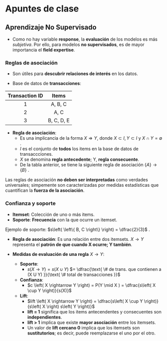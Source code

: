 # Apuntes de clase {-}

## Aprendizaje No Supervisado

- Como no hay variable **response**, la **evaluación**
de los modelos es más *subjetiva*. Por ello, para modelos
**no supervisados**, es de mayor importancia el **field expertise**.

### Reglas de asociación

- Son útiles para **descubrir relaciones de interés** en los datos.

- Base de datos de **transacciones**:

| Transaction ID | Items 
| :---: | :---:
1 | A, B, C
2 | A, C
3 | B, C, D, E

- **Regla de asociación**: 
    - Es una implicancia de la forma $X \Rightarrow Y$, donde
    $X\subset I, Y\subset I$ y $X\cap Y = \emptyset$ .
    - $I$ es el conjunto de **todos** los items en la base de datos de transaccciones.
    - $X$ se denomina **regla antecedente**; Y, **regla consecuente**.
    - De la tabla anterior, se tiene la siguiente regla
    de asociación $\left\{ A \right\} \rightarrow \left\{ B \right\}$ .

::: {#prp-}

Las reglas de asociación **no deben ser interpretadas** 
como verdades universales; simpemente son caracterizadas por 
medidas estadísticas que cuantifican la **fuerza de la asociación**.

:::


### Confianza y soporte

- **Itemset**: Colección de uno o más items.
- **Soporte**: **Frecuencia** con la que ocurre un itemset.

Ejemplo de soporte: $s\left( \left\{ B, C \right\} \right) = \dfrac{2}{3}$ .

- **Regla de asociación**: Es una relación entre dos itemsets. 
$X\rightarrow Y$ representa el **patrón de que cuando X ocurre; Y también**.


- **Medidas de evaluación de una regla** $X \rightarrow Y$:
    - **Soporte**: 
        - $s\left( X \rightarrow Y \right) = s \left( X \cup Y \right)$ 
        $= \dfrac{\text{ \# de trans. que contienen a (X U Y) }}{\text{ \# total de transacciones }}$ 

    - **Confianza**: 
        - $c \left( X \rightarrow Y \right) = P(Y \mid X ) = \dfrac{s\left( X \cup Y \right)}{s(X)}$ 
    
    - **Lift**:
        - $lift \left( X \rightarrow Y \right) = \dfrac{s\left( X \cup Y \right)}{s\left( X \right) s\left( Y \right)}$
        - **lift = 1** significa que los items antecendentes y consecuentes son **independientes**.
        - **lift > 1** implica que existe **mayor asociación** entre los itemsets.
        - Un valor de **lift cercano 0** implica que los itemsets son **sustitutorios**;
        es decir, puede reemplazarse el uno por el otro.

